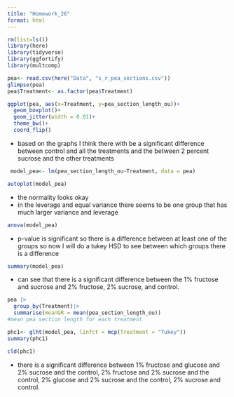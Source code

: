 ```yaml
---
title: "Homework_26"
format: html
---
```


```r
rm(list=ls())
library(here)
library(tidyverse)
library(ggfortify)
library(multcomp)
```

```r
pea<- read.csv(here("Data", "s_r_pea_sections.csv"))
glimpse(pea)
pea$Treatment<- as.factor(pea$Treatment)
```

```r
ggplot(pea, aes(x=Treatment, y=pea_section_length_ou))+
  geom_boxplot()+
  geom_jitter(width = 0.01)+
  theme_bw()+
  coord_flip()
```

- based on the graphs I think there with be a significant difference between control and all the treatments and the between 2 percent sucrose and the other treatments

```r
 model_pea<- lm(pea_section_length_ou~Treatment, data = pea)
```

```r
autoplot(model_pea)
```

- the normality looks okay
- in the leverage and equal variance there seems to be one group that has much larger variance and leverage

```r
anova(model_pea)
```

- p-value is significant so there is a difference between at least one of the groups so now I will do a tukey HSD to see between which groups there is a difference

```r
summary(model_pea)
```

- can see that there is a significant difference between the 1% fructose and sucrose and 2% fructose, 2% sucrose, and control.

```r
pea |>
  group_by(Treatment)|>
  summarise(meanGR = mean(pea_section_length_ou))
#mean pea section length for each treatment
```

```r
phc1<- glht(model_pea, linfct = mcp(Treatment = "Tukey"))
summary(phc1)
```

```r
cld(phc1)
```

- there is a significant difference between 1% fructose and glucose and 2% sucrose and the control, 2% fructose and 2% sucrose and the control, 2% glucose and 2% sucrose and the control, 2% sucrose and control. 
